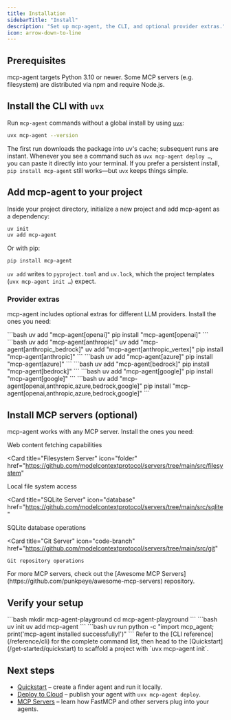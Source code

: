 ```yaml
---
title: Installation
sidebarTitle: "Install"
description: "Set up mcp-agent, the CLI, and optional provider extras."
icon: arrow-down-to-line
---
```


## Prerequisites

<CardGroup cols={2}>
  <Card title="Python 3.10+" icon="python">
    mcp-agent targets Python 3.10 or newer.
  </Card>
  <Card title="Node.js (optional)" icon="node-js">
    Some MCP servers (e.g. filesystem) are distributed via npm and require Node.js.
  </Card>
</CardGroup>

## Install the CLI with `uvx`

Run `mcp-agent` commands without a global install by using [`uvx`](https://docs.astral.sh/uv/reference/cli/#uvx):

```bash
uvx mcp-agent --version
```

The first run downloads the package into uv's cache; subsequent runs are instant. Whenever you see a command such as `uvx mcp-agent deploy …`, you can paste it directly into your terminal. If you prefer a persistent install, `pip install mcp-agent` still works—but `uvx` keeps things simple.

## Add mcp-agent to your project

Inside your project directory, initialize a new project and add mcp-agent as a dependency:

```bash
uv init
uv add mcp-agent
```

Or with pip:

```bash
pip install mcp-agent
```

`uv add` writes to `pyproject.toml` and `uv.lock`, which the project templates (`uvx mcp-agent init …`) expect.

### Provider extras

mcp-agent includes optional extras for different LLM providers. Install the ones you need:

<AccordionGroup>
  <Accordion title="OpenAI">
    ```bash
    uv add "mcp-agent[openai]"
    pip install "mcp-agent[openai]"
    ```

  </Accordion>

  <Accordion title="Anthropic">
    ```bash
    uv add "mcp-agent[anthropic]"
    uv add "mcp-agent[anthropic_bedrock]"
    uv add "mcp-agent[anthropic_vertex]"
    pip install "mcp-agent[anthropic]"
    ```

  </Accordion>

  <Accordion title="Azure OpenAI">
    ```bash
    uv add "mcp-agent[azure]"
    pip install "mcp-agent[azure]"
    ```

  </Accordion>

  <Accordion title="AWS Bedrock">
    ```bash
    uv add "mcp-agent[bedrock]"
    pip install "mcp-agent[bedrock]"
    ```

  </Accordion>

  <Accordion title="Google Gemini">
    ```bash
    uv add "mcp-agent[google]"
    pip install "mcp-agent[google]"
    ```

  </Accordion>

  <Accordion title="All Providers">
    ```bash
    uv add "mcp-agent[openai,anthropic,azure,bedrock,google]"
    pip install "mcp-agent[openai,anthropic,azure,bedrock,google]"
    ```

  </Accordion>
</AccordionGroup>

## Install MCP servers (optional)

mcp-agent works with any MCP server. Install the ones you need:

<CardGroup cols={2}>
  <Card
    title="Fetch Server"
    icon="globe"
    href="https://github.com/modelcontextprotocol/servers/tree/main/src/fetch"
  >
    Web content fetching capabilities
  </Card>

<Card
  title="Filesystem Server"
  icon="folder"
  href="https://github.com/modelcontextprotocol/servers/tree/main/src/filesystem"
>
  Local file system access
</Card>

<Card
  title="SQLite Server"
  icon="database"
  href="https://github.com/modelcontextprotocol/servers/tree/main/src/sqlite"
>
  SQLite database operations
</Card>

  <Card
    title="Git Server"
    icon="code-branch"
    href="https://github.com/modelcontextprotocol/servers/tree/main/src/git"
  >
    Git repository operations
  </Card>
</CardGroup>

<Info>
  For more MCP servers, check out the [Awesome MCP Servers](https://github.com/punkpeye/awesome-mcp-servers) repository.
</Info>

## Verify your setup

<Steps>
  <Step title="Create a project folder">
    ```bash
    mkdir mcp-agent-playground
    cd mcp-agent-playground
    ```
  </Step>

  <Step title="Install dependencies">
    ```bash
    uv init
    uv add mcp-agent
    ```
  </Step>

  <Step title="Smoke test">
    ```bash
    uv run python -c "import mcp_agent; print('mcp-agent installed successfully!')"
    ```
  </Step>
</Steps>

<Tip>
  Refer to the [CLI reference](/reference/cli) for the complete command list, then head to the [Quickstart](/get-started/quickstart) to scaffold a project with `uvx mcp-agent init`.
</Tip>

## Next steps

- [Quickstart](/get-started/quickstart) – create a finder agent and run it locally.
- [Deploy to Cloud](/get-started/deploy-to-cloud) – publish your agent with `uvx mcp-agent deploy`.
- [MCP Servers](/mcp-agent-sdk/mcp/overview) – learn how FastMCP and other servers plug into your agents.
